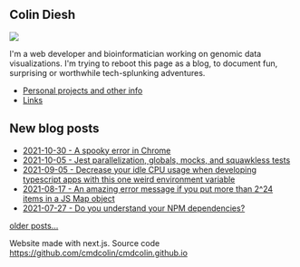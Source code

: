 
## Colin Diesh

![](/me.jpg)


I'm a web developer and bioinformatician working on genomic data
visualizations. I'm trying to reboot this page as a blog, to document fun,
surprising or worthwhile tech-splunking adventures.

- [Personal projects and other info](projects.html)
- [Links](links.html)

## New blog posts


- [2021-10-30 - A spooky error in Chrome](2021-10-30-spooky.html)
- [2021-10-05 - Jest parallelization, globals, mocks, and squawkless tests](2021-10-05-jest.html)
- [2021-09-05 - Decrease your idle CPU usage when developing typescript apps with this one weird environment variable](2021-09-05-typescript.html)
- [2021-08-17 - An amazing error message if you put more than 2^24 items in a JS Map object](2021-08-15-map-limit.html)
- [2021-07-27 - Do you understand your NPM dependencies?](2021-07-27-npm-dependencies)

[older posts...](blogarchive.html)


Website made with next.js. Source code
https://github.com/cmdcolin/cmdcolin.github.io



